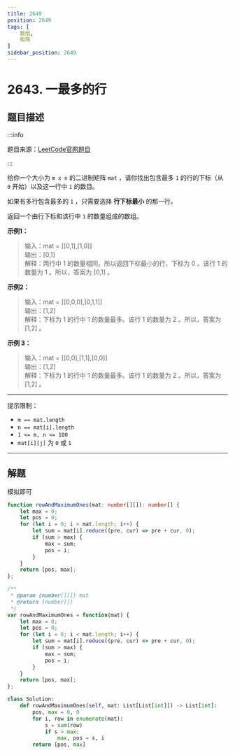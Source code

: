 ```yaml
---
title: 2649
position: 2649
tags: [
    数组,
    矩阵
]
sidebar_position: 2649
---
```


# 2643. 一最多的行

## 题目描述 <DifficultyTag level={1} />

:::info

题目来源：[LeetCode官网题目](https://leetcode.cn/problems/row-with-maximum-ones/description)

:::

给你一个大小为 `m x n` 的二进制矩阵 `mat` ，请你找出包含最多 `1` 的行的下标（从 `0` 开始）以及这一行中 `1` 的数目。

如果有多行包含最多的 `1` ，只需要选择 **行下标最小** 的那一行。

返回一个由行下标和该行中 `1` 的数量组成的数组。


**示例1：** 
> 输入：mat = [[0,1],[1,0]]  
> 输出：[0,1]  
> 解释：两行中 1 的数量相同。所以返回下标最小的行，下标为 0 。该行 1 的数量为 1 。所以，答案为 [0,1] 。 

**示例2：** 
> 输入：mat = [[0,0,0],[0,1,1]]   
> 输出：[1,2]  
> 解释：下标为 1 的行中 1 的数量最多。该行 1 的数量为 2 。所以，答案为 [1,2] 。

**示例 3：**
> 输入：mat = [[0,0],[1,1],[0,0]]  
> 输出：[1,2]  
> 解释：下标为 1 的行中 1 的数量最多。该行 1 的数量为 2 。所以，答案为 [1,2] 。

---

提示限制：
- `m == mat.length`
- `n == mat[i].length`
- `1 <= m, n <= 100` 
- `mat[i][j]` 为 `0` 或 `1`

---

## 解题
模拟即可


<Tabs>
<TabItem value="ts" label="TypeScript">

```ts
function rowAndMaximumOnes(mat: number[][]): number[] {
    let max = 0;
    let pos = 0;
    for (let i = 0; i < mat.length; i++) {
        let sum = mat[i].reduce((pre, cur) => pre + cur, 0);
        if (sum > max) {
            max = sum;
            pos = i;
        }
    }
    return [pos, max];
};
```

</TabItem>

<TabItem value="js" label="JavaScript">

```ts
/**
 * @param {number[][]} mat
 * @return {number[]}
 */
var rowAndMaximumOnes = function(mat) {
    let max = 0;
    let pos = 0;
    for (let i = 0; i < mat.length; i++) {
        let sum = mat[i].reduce((pre, cur) => pre + cur, 0);
        if (sum > max) {
            max = sum;
            pos = i;
        }
    }
    return [pos, max];
};
```

</TabItem>

<TabItem value="py" label="Python3">

```py
class Solution:
    def rowAndMaximumOnes(self, mat: List[List[int]]) -> List[int]:
        pos, max = 0, 0
        for i, row in enumerate(mat):
            s = sum(row)
            if s > max:
                max, pos = s, i
        return [pos, max]
```

</TabItem>
</Tabs>
